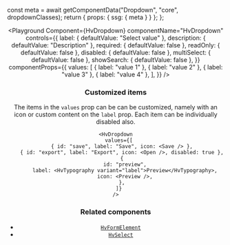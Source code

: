 

  const meta = await getComponentData("Dropdown", "core", dropdownClasses);
  return { props: { ssg: { meta } } };
};

<Header />

<Playground
  Component={HvDropdown}
  componentName="HvDropdown"
  controls={{
    label: { defaultValue: "Select value" },
    description: { defaultValue: "Description" },
    required: { defaultValue: false },
    readOnly: { defaultValue: false },
    disabled: { defaultValue: false },
    multiSelect: { defaultValue: false },
    showSearch: { defaultValue: false },
  }}
  componentProps={{
    values: [
      { label: "value 1" },
      { label: "value 2" },
      { label: "value 3" },
      { label: "value 4" },
    ],
  }}
/>

### Customized items

The items in the `values` prop can be can be customized, namely with an icon or custom content on the `label` prop. Each item can be individually disabled also.

```tsx live
<HvDropdown
  values={[
    { id: "save", label: "Save", icon: <Save /> },
    { id: "export", label: "Export", icon: <Open />, disabled: true },
    {
      id: "preview",
      label: <HvTypography variant="label">Preview</HvTypography>,
      icon: <Preview />,
    },
  ]}
/>
```

### Related components

- [`HvFormElement`](/components/form-element)
- [`HvSelect`](/components/select)
